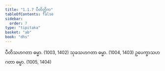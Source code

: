 ```yaml
---
title: "1.1.7 ပီတိတ္တိက"
tableOfContents: false
sidebar:
  order: 7
type: "tipitaka"
basket: "ab"
book: "dhs"
---
```



<DynamicBreadcrumb />

<Division number="7" book="dhs" e="ch" v="29" p="2">

<Paragraph number="20" book="dhs">
ပီတိသဟဂတာ ဓမ္မာ. (<Emphasis>1003, 1402</Emphasis>)
</Paragraph>

<Paragraph number="21" book="dhs">
သုခသဟဂတာ ဓမ္မာ. (<Emphasis>1004, 1403</Emphasis>)
</Paragraph>

<Paragraph number="22" book="dhs">
ဥပေက္ခာသဟဂတာ ဓမ္မာ. (<Emphasis>1005, 1404</Emphasis>)
</Paragraph>
</Division>